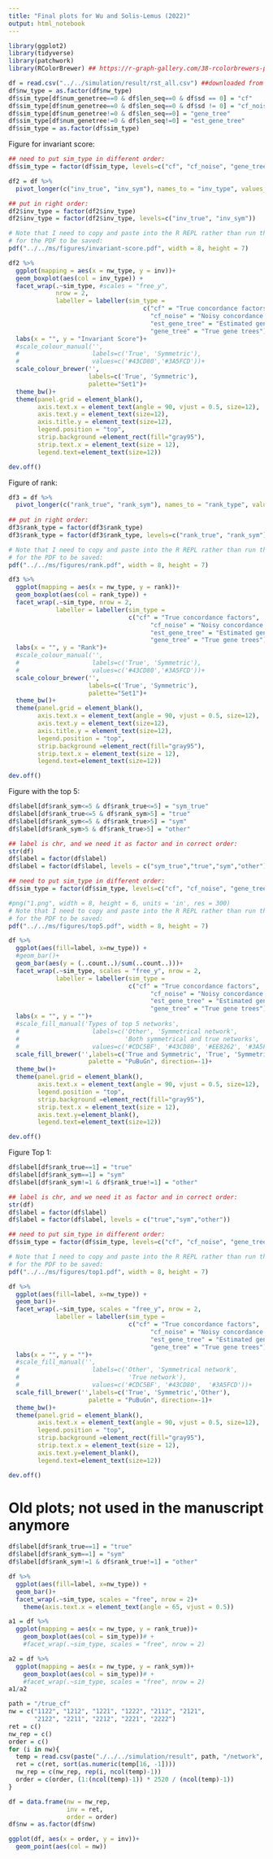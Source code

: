 ```yaml
---
title: "Final plots for Wu and Solis-Lemus (2022)"
output: html_notebook
---
```


```r
library(ggplot2)
library(tidyverse)
library(patchwork)
library(RColorBrewer) ## https://r-graph-gallery.com/38-rcolorbrewers-palettes.html?
```

```r
df = read.csv("../../simulation/result/rst_all.csv") ##downloaded from google drive
df$nw_type = as.factor(df$nw_type)
df$sim_type[df$num_genetree==0 & df$len_seq==0 & df$sd == 0] = "cf"
df$sim_type[df$num_genetree==0 & df$len_seq==0 & df$sd != 0] = "cf_noise"
df$sim_type[df$num_genetree!=0 & df$len_seq==0] = "gene_tree"
df$sim_type[df$num_genetree!=0 & df$len_seq!=0] = "est_gene_tree"
df$sim_type = as.factor(df$sim_type)
```


Figure for invariant score:
```r

## need to put sim_type in different order:
df$sim_type = factor(df$sim_type, levels=c("cf", "cf_noise", "gene_tree", "est_gene_tree"))

df2 = df %>%
  pivot_longer(c("inv_true", "inv_sym"), names_to = "inv_type", values_to = "inv") 

## put in right order:
df2$inv_type = factor(df2$inv_type)
df2$inv_type = factor(df2$inv_type, levels=c("inv_true", "inv_sym"))

# Note that I need to copy and paste into the R REPL rather than run through RStudio
# for the PDF to be saved:
pdf("../../ms/figures/invariant-score.pdf", width = 8, height = 7)

df2 %>%
  ggplot(mapping = aes(x = nw_type, y = inv))+
  geom_boxplot(aes(col = inv_type)) +
  facet_wrap(.~sim_type, #scales = "free_y", 
             nrow = 2,
             labeller = labeller(sim_type = 
                                     c("cf" = "True concordance factors",
                                       "cf_noise" = "Noisy concordance factors",
                                       "est_gene_tree" = "Estimated gene trees", 
                                       "gene_tree" = "True gene trees")))+
  labs(x = "", y = "Invariant Score")+
  #scale_colour_manual('', 
  #                    labels=c('True', 'Symmetric'), 
  #                    values=c('#43CD80','#3A5FCD'))+
  scale_colour_brewer('', 
                      labels=c('True', 'Symmetric'), 
                      palette="Set1")+
  theme_bw()+
  theme(panel.grid = element_blank(), 
        axis.text.x = element_text(angle = 90, vjust = 0.5, size=12),
        axis.text.y = element_text(size=12),
        axis.title.y = element_text(size=12),
        legend.position = "top",
        strip.background =element_rect(fill="gray95"),
        strip.text.x = element_text(size = 12),
        legend.text=element_text(size=12))

dev.off()
```

Figure of rank:
```r
df3 = df %>%
  pivot_longer(c("rank_true", "rank_sym"), names_to = "rank_type", values_to = "rank")
  
## put in right order:
df3$rank_type = factor(df3$rank_type)
df3$rank_type = factor(df3$rank_type, levels=c("rank_true", "rank_sym"))

# Note that I need to copy and paste into the R REPL rather than run through RStudio
# for the PDF to be saved:
pdf("../../ms/figures/rank.pdf", width = 8, height = 7)

df3 %>%
  ggplot(mapping = aes(x = nw_type, y = rank))+
  geom_boxplot(aes(col = rank_type)) +
  facet_wrap(.~sim_type, nrow = 2,
             labeller = labeller(sim_type = 
                                 c("cf" = "True concordance factors",
                                       "cf_noise" = "Noisy concordance factors",
                                       "est_gene_tree" = "Estimated gene trees", 
                                       "gene_tree" = "True gene trees")))+
  labs(x = "", y = "Rank")+
  #scale_colour_manual('', 
  #                    labels=c('True', 'Symmetric'), 
  #                    values=c('#43CD80','#3A5FCD'))+
  scale_colour_brewer('', 
                      labels=c('True', 'Symmetric'), 
                      palette="Set1")+
  theme_bw()+
  theme(panel.grid = element_blank(), 
        axis.text.x = element_text(angle = 90, vjust = 0.5, size=12),
        axis.text.y = element_text(size=12),
        axis.title.y = element_text(size=12),
        legend.position = "top",
        strip.background =element_rect(fill="gray95"),
        strip.text.x = element_text(size = 12),
        legend.text=element_text(size=12)) 

dev.off()

```


Figure with the top 5:
```r
df$label[df$rank_sym<=5 & df$rank_true<=5] = "sym_true"
df$label[df$rank_true<=5 & df$rank_sym>5] = "true"
df$label[df$rank_sym<=5 & df$rank_true>5] = "sym"
df$label[df$rank_sym>5 & df$rank_true>5] = "other"

## label is chr, and we need it as factor and in correct order:
str(df)
df$label = factor(df$label)
df$label = factor(df$label, levels = c("sym_true","true","sym","other"))

## need to put sim_type in different order:
df$sim_type = factor(df$sim_type, levels=c("cf", "cf_noise", "gene_tree", "est_gene_tree"))

#png("1.png", width = 8, height = 6, units = 'in', res = 300)
# Note that I need to copy and paste into the R REPL rather than run through RStudio
# for the PDF to be saved:
pdf("../../ms/figures/top5.pdf", width = 8, height = 7)

df %>%
  ggplot(aes(fill=label, x=nw_type)) + 
  #geom_bar()+
  geom_bar(aes(y = (..count..)/sum(..count..)))+
  facet_wrap(.~sim_type, scales = "free_y", nrow = 2,
             labeller = labeller(sim_type = 
                                 c("cf" = "True concordance factors",
                                       "cf_noise" = "Noisy concordance factors",
                                       "est_gene_tree" = "Estimated gene trees", 
                                       "gene_tree" = "True gene trees")))+
  labs(x = "", y = "")+
  #scale_fill_manual('Types of top 5 networks', 
  #                    labels=c('Other', 'Symmetrical network', 
  #                             'Both symmetrical and true networks', 'True network'), 
  #                    values=c('#CDC5BF', '#43CD80', '#EE8262', '#3A5FCD'))+
  scale_fill_brewer('',labels=c('True and Symmetric', 'True', 'Symmetric','Other'), 
                      palette = "PuBuGn", direction=-1)+
  theme_bw()+
  theme(panel.grid = element_blank(), 
        axis.text.x = element_text(angle = 90, vjust = 0.5, size=12),
        legend.position = "top",
        strip.background =element_rect(fill="gray95"),
        strip.text.x = element_text(size = 12),
        axis.text.y=element_blank(),
        legend.text=element_text(size=12)) 

dev.off()
```


Figure Top 1:
```r
df$label[df$rank_true==1] = "true"
df$label[df$rank_sym==1] = "sym"
df$label[df$rank_sym!=1 & df$rank_true!=1] = "other"

## label is chr, and we need it as factor and in correct order:
str(df)
df$label = factor(df$label)
df$label = factor(df$label, levels = c("true","sym","other"))

## need to put sim_type in different order:
df$sim_type = factor(df$sim_type, levels=c("cf", "cf_noise", "gene_tree", "est_gene_tree"))

# Note that I need to copy and paste into the R REPL rather than run through RStudio
# for the PDF to be saved:
pdf("../../ms/figures/top1.pdf", width = 8, height = 7)

df %>%
  ggplot(aes(fill=label, x=nw_type)) + 
  geom_bar()+
  facet_wrap(.~sim_type, scales = "free_y", nrow = 2,
             labeller = labeller(sim_type = 
                                 c("cf" = "True concordance factors",
                                       "cf_noise" = "Noisy concordance factors",
                                       "est_gene_tree" = "Estimated gene trees", 
                                       "gene_tree" = "True gene trees")))+
  labs(x = "", y = "")+
  #scale_fill_manual('', 
  #                    labels=c('Other', 'Symmetrical network', 
  #                              'True network'), 
  #                    values=c('#CDC5BF', '#43CD80',  '#3A5FCD'))+
  scale_fill_brewer('',labels=c('True', 'Symmetric','Other'), 
                      palette = "PuBuGn", direction=-1)+
  theme_bw()+
  theme(panel.grid = element_blank(), 
        axis.text.x = element_text(angle = 90, vjust = 0.5, size=12),
        legend.position = "top",
        strip.background =element_rect(fill="gray95"),
        strip.text.x = element_text(size = 12),
        axis.text.y=element_blank(),
        legend.text=element_text(size=12)) 

dev.off()
```


# Old plots; not used in the manuscript anymore

```r
df$label[df$rank_true==1] = "true"
df$label[df$rank_sym==1] = "sym"
df$label[df$rank_sym!=1 & df$rank_true!=1] = "other"

df %>%
  ggplot(aes(fill=label, x=nw_type)) + 
  geom_bar()+
  facet_wrap(.~sim_type, scales = "free", nrow = 2)+
    theme(axis.text.x = element_text(angle = 65, vjust = 0.5))  
```

```r
a1 = df %>%
  ggplot(mapping = aes(x = nw_type, y = rank_true))+
    geom_boxplot(aes(col = sim_type))# +
    #facet_wrap(.~sim_type, scales = "free", nrow = 2)

a2 = df %>%
  ggplot(mapping = aes(x = nw_type, y = rank_sym))+
    geom_boxplot(aes(col = sim_type))# +
    #facet_wrap(.~sim_type, scales = "free", nrow = 2)
a1/a2
```


```r
path = "/true_cf"
nw = c("1122", "1212", "1221", "1222", "2112", "2121",
       "2122", "2211", "2212", "2221", "2222")
ret = c()
nw_rep = c()
order = c()
for (i in nw){
  temp = read.csv(paste("./../../simulation/result", path, "/network", i, ".csv", sep = ""))
  ret = c(ret, sort(as.numeric(temp[16, -1])))
  nw_rep = c(nw_rep, rep(i, ncol(temp)-1))
  order = c(order, (1:(ncol(temp)-1)) * 2520 / (ncol(temp)-1))
}

df = data.frame(nw = nw_rep, 
                inv = ret,
                order = order)
df$nw = as.factor(df$nw)

ggplot(df, aes(x = order, y = inv))+
  geom_point(aes(col = nw))
```

